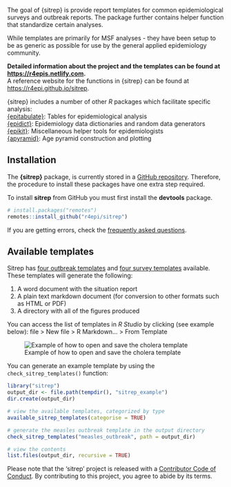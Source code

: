 The goal of {sitrep} is provide report templates for common epidemiological
surveys and outbreak reports. The package further contains helper function that
standardize certain analyses. 

While templates are primarily for MSF analyses - they have been setup to be as
generic as possible for use by the general applied epidemiology community. 

**Detailed information about the project and the templates can be found at <https://r4epis.netlify.com>.**  
A reference website for the functions in {sitrep} can be found at <https://r4epi.github.io/sitrep>.  

{sitrep} includes a number of other *R* packages which facilitate specific analysis:  
[{epitabulate}](https://r4epi.github.io/epitabulate): Tables for epidemiological analysis  
[{epidict}](https://r4epi.github.io/epidict): Epidemiology data dictionaries and random data generators  
[{epikit}](https://r4epi.github.io/epikit): Miscellaneous helper tools for epidemiologists  
[{apyramid}](https://r4epi.github.io/apyramid): Age pyramid construction and plotting  


## Installation

The **{sitrep}** package, is currently stored in a [GitHub repository](https://github.com/R4EPI/sitrep). 
Therefore, the procedure to install these packages have one extra step required. 

To install **sitrep** from GitHub you must first install the **devtools** package.

``` r
# install.packages("remotes")
remotes::install_github("r4epi/sitrep")
```
 
If you are getting errors, check the [frequently asked questions](https://r4epis.netlify.com/faq/).

## Available templates

Sitrep has [four outbreak templates](https://r4epis.netlify.com/outbreaks/) and
[four survey templates](https://r4epis.netlify.com/surveys/) available. These
templates will generate the following:

1. A word document with the situation report
2. A plain text markdown document (for conversion to other formats such as HTML or PDF)
3. A directory with all of the figures produced

You can access the list of templates in *R Studio* by clicking (see example below): 
file > New file > R Markdown... > From Template

![Example of how to open and save the cholera template](https://github.com/R4EPI/R4EPIs-website/raw/master/content/welcome/images/opening_template.gif)


You can generate an example template by using the `check_sitrep_templates()`
function:

```r
library("sitrep")
output_dir <- file.path(tempdir(), "sitrep_example")
dir.create(output_dir)

# view the available templates, categorized by type
available_sitrep_templates(categorise = TRUE)

# generate the measles outbreak template in the output directory
check_sitrep_templates("measles_outbreak", path = output_dir)

# view the contents
list.files(output_dir, recursive = TRUE)
```


Please note that the 'sitrep' project is released with a
[Contributor Code of Conduct](.github/CODE_OF_CONDUCT.md).
By contributing to this project, you agree to abide by its terms.

